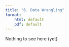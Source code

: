 ```yaml
---
title: "6. Data Wrangling"
format: 
    html: default
    pdf: default
---
```


Nothing to see here (yet)
